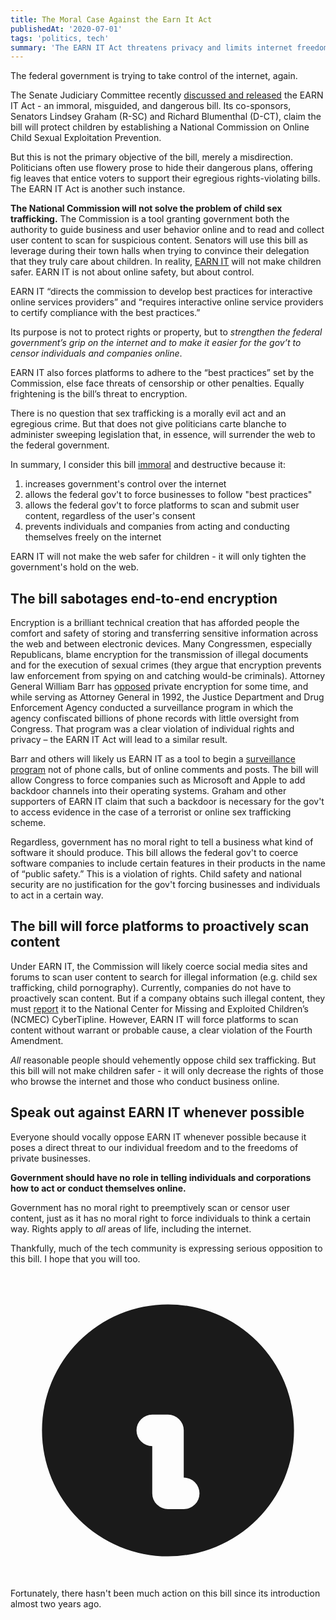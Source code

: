 ```yaml
---
title: The Moral Case Against the Earn It Act
publishedAt: '2020-07-01'
tags: 'politics, tech'
summary: 'The EARN IT Act threatens privacy and limits internet freedom.'
---
```


The federal government is trying to take control of the internet, again.

The Senate Judiciary Committee recently [discussed and released](https://www.congress.gov/bill/116th-congress/senate-bill/3398) the EARN IT Act - an immoral, misguided, and dangerous bill. Its co-sponsors, Senators Lindsey Graham (R-SC) and Richard Blumenthal (D-CT), claim the bill will protect children by establishing a National Commission on Online Child Sexual Exploitation Prevention.

But this is not the primary objective of the bill, merely a misdirection. Politicians often use flowery prose to hide their dangerous plans, offering fig leaves that entice voters to support their egregious rights-violating bills. The EARN IT Act is another such instance.

**The National Commission will not solve the problem of child sex trafficking.** The Commission is a tool granting government both the authority to guide business and user behavior online and to read and collect user content to scan for suspicious content. Senators will use this bill as leverage during their town halls when trying to convince their delegation that they truly care about children. In reality, [EARN IT](https://www.congress.gov/116/bills/s3398/BILLS-116s3398is.pdf) will not make children safer. EARN IT is not about online safety, but about control.

EARN IT “directs the commission to develop best practices for interactive online services providers” and “requires interactive online service providers to certify compliance with the best practices.”

Its purpose is not to protect rights or property, but to _strengthen the federal government’s grip on the internet and to make it easier for the gov’t to censor individuals and companies online_.

EARN IT also forces platforms to adhere to the “best practices” set by the Commission, else face threats of censorship or other penalties. Equally frightening is the bill’s threat to encryption.

There is no question that sex trafficking is a morally evil act and an egregious crime. But that does not give politicians carte blanche to administer sweeping legislation that, in essence, will surrender the web to the federal government.

In summary, I consider this bill <u>immoral</u> and destructive because it:

1. increases government's control over the internet
2. allows the federal gov't to force businesses to follow "best practices"
3. allows the federal gov't to force platforms to scan and submit user content, regardless of the user's consent
4. prevents individuals and companies from acting and conducting themselves freely on the internet

EARN IT will not make the web safer for children - it will only tighten the government's hold on the web.

## The bill sabotages end-to-end encryption

Encryption is a brilliant technical creation that has afforded people the comfort and safety of storing and transferring sensitive information across the web and between electronic devices. Many Congressmen, especially Republicans, blame encryption for the transmission of illegal documents and for the execution of sexual crimes (they argue that encryption prevents law enforcement from spying on and catching would-be criminals). Attorney General William Barr has [opposed](https://www.wsj.com/articles/barrs-encryption-push-is-decades-in-the-making-but-troubles-some-at-fbi-11579257002) private encryption for some time, and while serving as Attorney General in 1992, the Justice Department and Drug Enforcement Agency conducted a surveillance program in which the agency confiscated billions of phone records with little oversight from Congress. That program was a clear violation of individual rights and privacy – the EARN IT Act will lead to a similar result.

Barr and others will likely us EARN IT as a tool to begin a [surveillance program](https://www.usatoday.com/story/news/politics/2019/03/28/review-finds-phone-data-dragnet-dea-doj-began-without-legal-review/3299438002/) not of phone calls, but of online comments and posts. The bill will allow Congress to force companies such as Microsoft and Apple to add backdoor channels into their operating systems. Graham and other supporters of EARN IT claim that such a backdoor is necessary for the gov't to access evidence in the case of a terrorist or online sex trafficking scheme.

Regardless, government has no moral right to tell a business what kind of software it should produce. This bill allows the federal gov't to coerce software companies to include certain features in their products in the name of “public safety.” This is a violation of rights. Child safety and national security are no justification for the gov't forcing businesses and individuals to act in a certain way.

## The bill will force platforms to proactively scan content

Under EARN IT, the Commission will likely coerce social media sites and forums to scan user content to search for illegal information (e.g. child sex trafficking, child pornography). Currently, companies do not have to proactively scan content. But if a company obtains such illegal content, they must [report](https://www.law.cornell.edu/uscode/text/18/2258A) it to the National Center for Missing and Exploited Children’s (NCMEC) CyberTipline. However, EARN IT will force platforms to scan content without warrant or probable cause, a clear violation of the Fourth Amendment.

_All_ reasonable people should vehemently oppose child sex trafficking. But this bill will not make children safer - it will only decrease the rights of those who browse the internet and those who conduct business online.

## Speak out against EARN IT whenever possible

Everyone should vocally oppose EARN IT whenever possible because it poses a direct threat to our individual freedom and to the freedoms of private businesses.

**Government should have no role in telling individuals and corporations how to act or conduct themselves online.**

Government has no moral right to preemptively scan or censor user content, just as it has no moral right to force individuals to think a certain way. Rights apply to _all_ areas of life, including the internet.

Thankfully, much of the tech community is expressing serious opposition to this bill. I hope that you will too.

<div className="flex items-center p-4 mb-4 bg-indigo-100 rounded-lg dark:bg-ingido-200" role="alert">
    <svg className="flex-shrink-0 w-5 h-5 text-indigo-700" fill="currentColor" viewBox="0 0 20 20" xmlns="http://www.w3.org/2000/svg"><path fillRule="evenodd" d="M18 10a8 8 0 11-16 0 8 8 0 0116 0zm-7-4a1 1 0 11-2 0 1 1 0 012 0zM9 9a1 1 0 000 2v3a1 1 0 001 1h1a1 1 0 100-2v-3a1 1 0 00-1-1H9z" clipRule="evenodd"></path></svg>
    <div className="ml-3 text-sm font-medium text-indigo-700">
      Fortunately, there hasn't been much action on this bill since its introduction almost two years ago.
    </div>
</div>